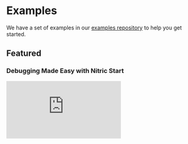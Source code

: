 
# Examples

We have a set of examples in our [examples repository](https://github.com/nitrictech/examples) to help you get started.

## Featured

### Debugging Made Easy with Nitric Start

<div>
  <div className="video-container">
    <iframe
      src="https://www.youtube-nocookie.com/embed/MlbQVtCpAB0"
      title="YouTube video player"
      frameBorder="0"
      allow="accelerometer; autoplay; clipboard-write; encrypted-media; gyroscope; picture-in-picture; web-share"
      allowFullScreen
    />
  </div>
</div>

### Build and Deploy a REST API for any Cloud

<div>
  <div className="video-container">
    <iframe
      src="https://www.youtube-nocookie.com/embed/PpIxtKDoL2Q"
      title="YouTube video player"
      frameBorder="0"
      allow="accelerometer; autoplay; clipboard-write; encrypted-media; gyroscope; picture-in-picture; web-share"
      allowFullScreen
    />
  </div>
</div>

## Official Examples

- [Multi-cloud video game](https://github.com/nitrictech/nitric-multi-cloud-demo)
- [A auto-scaling postgres db with Neon](https://github.com/nitrictech/examples/tree/main/v1/neon-tasklist)
- [Secure Realtime chat app using Websockets, Next.js, Nitric and Clerk](https://github.com/davemooreuws/nchat)
- [A simple CockroachDB API](https://github.com/nitrictech/examples/tree/main/v1/cockroach-example)
- [OpenAI embeddings with Supabase](https://github.com/nitrictech/examples/tree/main/v1/openai-embeddings)
- [Stripe Payments](https://github.com/nitrictech/examples/tree/main/v1/stripe-payments/typescript)
- [Nitric with the Hono Web Framework](https://github.com/nitrictech/examples/tree/main/v1/nitric-hono)
- [A GraphQL API that captures profile information](https://github.com/nitrictech/examples/tree/main/v1/neon-tasklist)
- [Check the status of a websites availability](https://github.com/nitrictech/examples/tree/main/v1/website-status)

## Podcasts

- [Simplifying Cloud Complexity with Tim Holm](https://www.mdb.fm/simplifying-cloud-complexity-with-tim-holm-nitric/)
